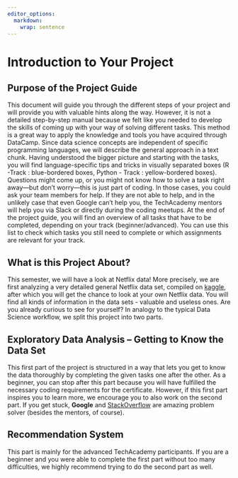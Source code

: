 ```yaml
---
editor_options: 
  markdown: 
    wrap: sentence
---
```


\newpage

# Introduction to Your Project

## Purpose of the Project Guide
This document will guide you through the different steps of your project and will provide you with valuable hints along the way. However, it is not a detailed step-by-step manual because we felt like you needed to develop the skills of coming up with your way of solving different tasks. This method is a great way to apply the knowledge and tools you have acquired through DataCamp.
Since data science concepts are independent of specific programming languages, we will describe the general approach in a text chunk. Having understood the bigger picture and starting with the tasks, you will find language-specific tips and tricks in visually separated boxes (R -Track : blue-bordered boxes, Python - Track : yellow-bordered boxes).
Questions might come up, or you might not know how to solve a task right away—but don’t worry—this is just part of coding. In those cases, you could ask your team members for help. If they are not able to help, and in the unlikely case that even Google can’t help you, the TechAcademy mentors will help you via Slack or directly during the coding meetups.
At the end of the project guide, you will find an overview of all tasks that have to be completed, depending on your track (beginner/advanced). You can use this list to check which tasks you still need to complete or which assignments are relevant for your track.

## What is this Project About?
This semester, we will have a look at Netflix data! More precisely, we are first analyzing a very detailed general Netflix data set, compiled on [kaggle](https://www.kaggle.com/datasets/kyleahmurphy/nass-honey-bee-20152021?select=NASS_Bee-Stressors_2015-2021.csv), after which you will get the chance to look at your own Netflix data. You will find all kinds of information in the data sets - valuable and useless ones.
Are you already curious to see for yourself? In analogy to the typical Data Science workflow, we split this project into two parts. 


## Exploratory Data Analysis -- Getting to Know the Data Set
This first part of the project is structured in a way that lets you get to know the data thoroughly by completing the given tasks one after the other. As a beginner, you can stop after this part because you will have fulfilled the necessary coding requirements for the certificate. However, if this first part inspires you to learn more, we encourage you to also work on the second part.
If you get stuck, **Google** and [StackOverflow](https://stackoverflow.com/) are amazing problem solver (besides the mentors, of course).


## Recommendation System
This part is mainly for the advanced TechAcademy participants. If you are a beginner and you were able to complete the first part without too many difficulties, we highly recommend trying to do the second part as well. 
